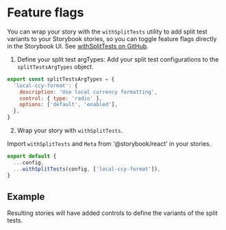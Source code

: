 
<Meta title="Storybook Guideline / Feature flags" />

# Feature flags

You can wrap your story with the `withSplitTests` utility to add split test variants to your Storybook stories, so you can toggle feature flags directly in the Storybook UI. See [withSplitTests on GitHub](https://github.com/overleaf/internal/blob/main/services/web/.storybook/utils/with-split-tests.tsx).

1. Define your split test argTypes:
Add your split test configurations to the `splitTestsArgTypes` object.

```js
export const splitTestsArgTypes = {
  'local-ccy-format': {
    description: 'Use local currency formatting',
    control: { type: 'radio' },
    options: ['default', 'enabled'],
  },
}
```
2. Wrap your story with `withSplitTests`.

Import `withSplitTests` and `Meta` from '@storybook/react' in your stories.

```js
export default {
  ...config,
  ...withSplitTests(config, ['local-ccy-format']),
}
```

## Example

Resulting stories will have added controls to define the variants of the split tests.

<div>
  <Canvas of={FormatCurrency.Story} />
  <Controls of={FormatCurrency.Story} />
</div>
